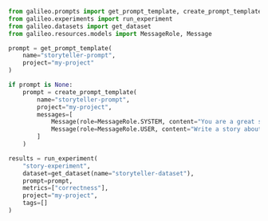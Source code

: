 ```python Python
from galileo.prompts import get_prompt_template, create_prompt_template
from galileo.experiments import run_experiment
from galileo.datasets import get_dataset
from galileo.resources.models import MessageRole, Message

prompt = get_prompt_template(
	name="storyteller-prompt",
	project="my-project"
)

if prompt is None:
	prompt = create_prompt_template(
		name="storyteller-prompt",
		project="my-project",
		messages=[
			Message(role=MessageRole.SYSTEM, content="You are a great storyteller."),
			Message(role=MessageRole.USER, content="Write a story about {input}")
		]
	)

results = run_experiment(
	"story-experiment",
	dataset=get_dataset(name="storyteller-dataset"),
	prompt=prompt,
	metrics=["correctness"],
	project="my-project",
	tags=[]
) 
```